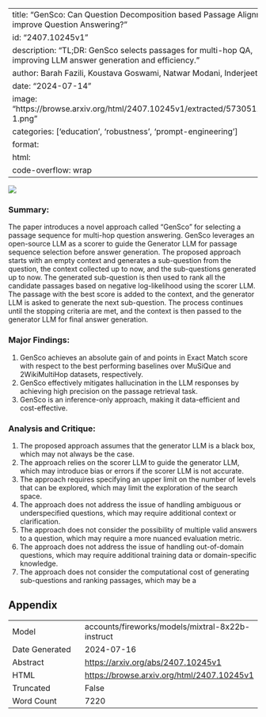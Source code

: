 
---
title: "GenSco: Can Question Decomposition based Passage Alignment improve Question Answering?"
id: "2407.10245v1"
description: "TL;DR: GenSco selects passages for multi-hop QA, improving LLM answer generation and efficiency."
author: Barah Fazili, Koustava Goswami, Natwar Modani, Inderjeet Nair
date: "2024-07-14"
image: "https://browse.arxiv.org/html/2407.10245v1/extracted/5730511/tnr-1.png"
categories: ['education', 'robustness', 'prompt-engineering']
format:
  html:
    code-overflow: wrap
---

![](https://browse.arxiv.org/html/2407.10245v1/extracted/5730511/tnr-1.png)

### Summary:

The paper introduces a novel approach called "GenSco" for selecting a passage sequence for multi-hop question answering. GenSco leverages an open-source LLM as a scorer to guide the Generator LLM for passage sequence selection before answer generation. The proposed approach starts with an empty context and generates a sub-question from the question, the context collected up to now, and the sub-questions generated up to now. The generated sub-question is then used to rank all the candidate passages based on negative log-likelihood using the scorer LLM. The passage with the best score is added to the context, and the generator LLM is asked to generate the next sub-question. The process continues until the stopping criteria are met, and the context is then passed to the generator LLM for final answer generation.

### Major Findings:

1. GenSco achieves an absolute gain of  and  points in Exact Match score with respect to the best performing baselines over MuSiQue and 2WikiMultiHop datasets, respectively.
2. GenSco effectively mitigates hallucination in the LLM responses by achieving high precision on the passage retrieval task.
3. GenSco is an inference-only approach, making it data-efficient and cost-effective.

### Analysis and Critique:

1. The proposed approach assumes that the generator LLM is a black box, which may not always be the case.
2. The approach relies on the scorer LLM to guide the generator LLM, which may introduce bias or errors if the scorer LLM is not accurate.
3. The approach requires specifying an upper limit on the number of levels that can be explored, which may limit the exploration of the search space.
4. The approach does not address the issue of handling ambiguous or underspecified questions, which may require additional context or clarification.
5. The approach does not consider the possibility of multiple valid answers to a question, which may require a more nuanced evaluation metric.
6. The approach does not address the issue of handling out-of-domain questions, which may require additional training data or domain-specific knowledge.
7. The approach does not consider the computational cost of generating sub-questions and ranking passages, which may be a

## Appendix

|          |          |
|----------|----------|
| Model     | accounts/fireworks/models/mixtral-8x22b-instruct       |
| Date Generated     | 2024-07-16       |
| Abstract | [https://arxiv.org/abs/2407.10245v1](https://arxiv.org/abs/2407.10245v1)        |
| HTML     | [https://browse.arxiv.org/html/2407.10245v1](https://browse.arxiv.org/html/2407.10245v1)       |
| Truncated       | False       |
| Word Count       | 7220       |